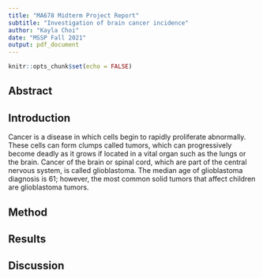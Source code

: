 ```yaml
---
title: "MA678 Midterm Project Report"
subtitle: "Investigation of brain cancer incidence"
author: "Kayla Choi"
date: "MSSP Fall 2021"
output: pdf_document
---
```


```r
knitr::opts_chunk$set(echo = FALSE)
```

## Abstract  

  
  
## Introduction  
  
Cancer is a disease in which cells begin to rapidly proliferate abnormally. These cells can form clumps called tumors, which can progressively become deadly as it grows if located in a vital organ such as the lungs or the brain. Cancer of the brain or spinal cord, which are part of the central nervous system, is called glioblastoma. The median age of glioblastoma diagnosis is 61; however, the most common solid tumors that affect children are glioblastoma tumors.  


  
  
## Method  
  
  
## Results  
  
  
## Discussion  
  
  
  